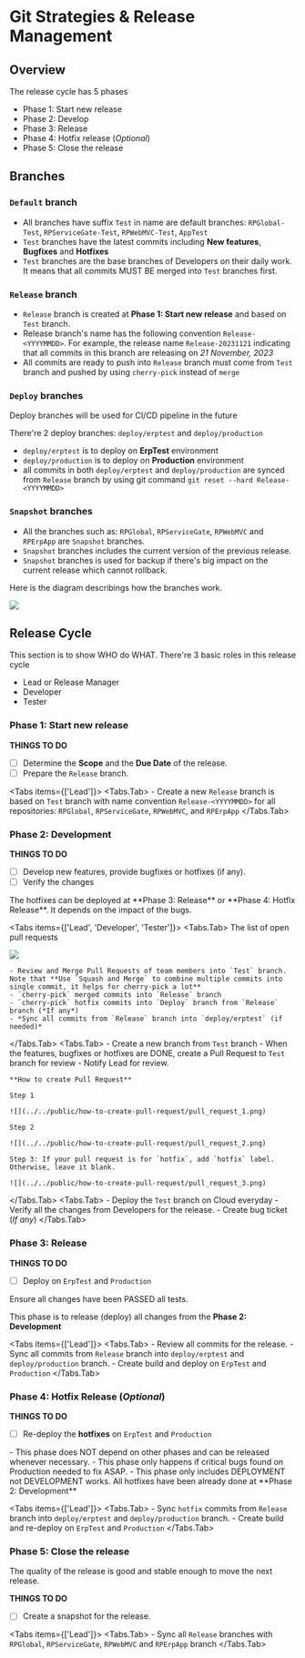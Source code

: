 
# Git Strategies & Release Management

## Overview

The release cycle has 5 phases

- Phase 1: Start new release
- Phase 2: Develop
- Phase 3: Release
- Phase 4: Hotfix release (*Optional*)
- Phase 5: Close the release

## Branches

### `Default` branch

- All branches have suffix `Test` in name are default branches: `RPGlobal-Test`, `RPServiceGate-Test`, `RPWebMVC-Test`, `AppTest`
- `Test` branches have the latest commits including **New features**, **Bugfixes** and **Hotfixes**
- `Test` branches are the base branches of Developers on their daily work. It means that all commits MUST BE merged into `Test` branches first.

### `Release` branch

- `Release` branch is created at **Phase 1: Start new release** and based on `Test` branch.
- Release branch's name has the following convention `Release-<YYYYMMDD>`. For example, the release name `Release-20231121` indicating that all commits in this branch are releasing on *21 November, 2023*
- All commits are ready to push into `Release` branch must come from `Test` branch and pushed by using `cherry-pick` instead of `merge`

### `Deploy` branches

<Callout type='info' emoji="📕">
  Deploy branches will be used for CI/CD pipeline in the future
</Callout>


There're 2 deploy branches: `deploy/erptest` and `deploy/production`

- `deploy/erptest` is to deploy on **ErpTest** environment
- `deploy/production` is to deploy on **Production** environment
- all commits in both `deploy/erptest` and `deploy/production` are synced from `Release` branch by using git command `git reset --hard Release-<YYYYMMDD>`

### `Snapshot` branches

- All the branches such as: `RPGlobal`, `RPServiceGate`, `RPWebMVC` and `RPErpApp` are `Snapshot` branches.
- `Snapshot` branches includes the current version of the previous release. 
- `Snapshot` branches is used for backup if there's big impact on the current release which cannot rollback.

Here is the diagram describings how the branches work.

![](../../public/release-management/release-process-overview.png)

## Release Cycle

This section is to show WHO do WHAT. There're 3 basic roles in this release cycle

- Lead or Release Manager
- Developer
- Tester

### Phase 1: Start new release

**THINGS TO DO**

- [ ] Determine the **Scope** and the **Due Date** of the release.  
- [ ] Prepare the `Release` branch.

<Tabs items={['Lead']}>
  <Tabs.Tab>
    - Create a new `Release` branch is based on `Test` branch with name convention `Release-<YYYYMMDD>` for all repositories: `RPGlobal`, `RPServiceGate`, `RPWebMVC`, and `RPErpApp`
  </Tabs.Tab>
</Tabs>

### Phase 2: Development

**THINGS TO DO**
- [ ] Develop new features, provide bugfixes or hotfixes (if any).
- [ ] Verify the changes

<Callout type='warning' emoji="❤️‍🔥">
  The hotfixes can be deployed at **Phase 3: Release** or **Phase 4: Hotfix Release**. It depends on the impact of the bugs.
</Callout>

<Tabs items={['Lead', 'Developer', 'Tester']}>
  <Tabs.Tab>
  The list of open pull requests

  ![](../../public/how-to-create-pull-request/pull_request_4.png)

    - Review and Merge Pull Requests of team members into `Test` branch. Note that **Use `Squash and Merge` to combine multiple commits into single commit, it helps for cherry-pick a lot**
    - `cherry-pick` merged commits into `Release` branch
    - `cherry-pick` hotfix commits into `Deploy` branch from `Release` branch (*If any*)
    - *Sync all commits from `Release` branch into `deploy/erptest` (if needed)*
  </Tabs.Tab>
  <Tabs.Tab>
    - Create a new branch from `Test` branch
    - When the features, bugfixes or hotfixes are DONE, create a Pull Request to `Test` branch for review
    - Notify Lead for review.
    
    **How to create Pull Request**

    Step 1

    ![](../../public/how-to-create-pull-request/pull_request_1.png)

    Step 2

    ![](../../public/how-to-create-pull-request/pull_request_2.png)

    Step 3: If your pull request is for `hotfix`, add `hotfix` label. Otherwise, leave it blank.

    ![](../../public/how-to-create-pull-request/pull_request_3.png)

  </Tabs.Tab>
  <Tabs.Tab>
    - Deploy the `Test` branch on Cloud everyday
    - Verify all the changes from Developers for the release.
    - Create bug ticket (*If any*)
  </Tabs.Tab>
</Tabs>

### Phase 3: Release

**THINGS TO DO**
- [ ] Deploy on `ErpTest` and `Production`

<Callout type='info' emoji="✅">
  Ensure all changes have been PASSED all tests.
</Callout>

This phase is to release (deploy) all changes from the **Phase 2: Development**

<Tabs items={['Lead']}>
  <Tabs.Tab>
    - Review all commits for the release.
    - Sync all commits from `Release` branch into `deploy/erptest` and `deploy/production` branch.
    - Create build and deploy on `ErpTest` and `Production`
  </Tabs.Tab>
</Tabs>

### Phase 4: Hotfix Release (*Optional*)

**THINGS TO DO**
- [ ] Re-deploy the **hotfixes** on `ErpTest` and `Production`

<Callout type='warning' emoji="❤️‍🔥">
  - This phase does NOT depend on other phases and can be released whenever necessary.
  - This phase only happens if critical bugs found on Production needed to fix ASAP.
  - This phase only includes DEPLOYMENT not DEVELOPMENT works. All hotfixes have been already done at **Phase 2: Development**
</Callout>

<Tabs items={['Lead']}>
  <Tabs.Tab>
    - Sync `hotfix` commits from `Release` branch into `deploy/erptest` and `deploy/production` branch.
    - Create build and re-deploy on `ErpTest` and `Production`
  </Tabs.Tab>
</Tabs>

### Phase 5: Close the release

The quality of the release is good and stable enough to move the next release.

**THINGS TO DO**
- [ ] Create a snapshot for the release.

<Tabs items={['Lead']}>
  <Tabs.Tab>
    - Sync all `Release` branches with `RPGlobal`, `RPServiceGate`, `RPWebMVC` and `RPErpApp` branch
  </Tabs.Tab>
</Tabs>
